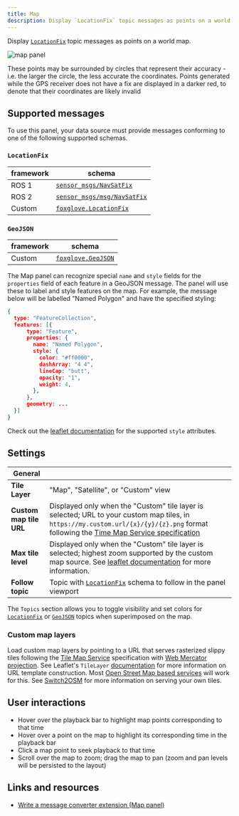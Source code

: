 ```yaml
---
title: Map
description: Display `LocationFix` topic messages as points on a world map.
---
```


Display [`LocationFix`](#locationfix) topic messages as points on a world map.

![map panel](/img/docs/visualizing/panels/map/panel.webp)

These points may be surrounded by circles that represent their accuracy - i.e. the larger the circle, the less accurate the coordinates. Points generated while the GPS receiver does not have a fix are displayed in a darker red, to denote that their coordinates are likely invalid

## Supported messages

To use this panel, your data source must provide messages conforming to one of the following supported schemas.

### `LocationFix`

| framework | schema                                                                                                             |
| --------- | ------------------------------------------------------------------------------------------------------------------ |
| ROS 1     | [`sensor_msgs/NavSatFix`](https://docs.ros.org/en/api/sensor_msgs/html/msg/NavSatFix.html)                         |
| ROS 2     | [`sensor_msgs/msg/NavSatFix`](https://github.com/ros2/common_interfaces/blob/master/sensor_msgs/msg/NavSatFix.msg) |
| Custom    | [`foxglove.LocationFix`](/docs/visualizing/supported-messages/location-fix)                                                       |

### `GeoJSON`

| framework | schema                                               |
| --------- | ---------------------------------------------------- |
| Custom    | [`foxglove.GeoJSON`](/docs/visualizing/supported-messages/geo-json) |

The Map panel can recognize special `name` and `style` fields for the `properties` field of each feature in a GeoJSON message. The panel will use these to label and style features on the map. For example, the message below will be labelled "Named Polygon" and have the specified styling:

```json
{
  type: "FeatureCollection",
  features: [{
      type: "Feature",
      properties: {
        name: "Named Polygon",
        style: {
          color: "#ff0000",
          dashArray: "4 4",
          lineCap: "butt",
          opacity: "1",
          weight: 4,
        },
      },
      geometry: ...
  }]
}
```

Check out the [leaflet documentation](https://leafletjs.com/reference.html#path) for the supported `style` attributes.

## Settings
| General                 |                                                                                                                                                                                                                                                     |
| ----------------------- | --------------------------------------------------------------------------------------------------------------------------------------------------------------------------------------------------------------------------------------------------- |
| **Tile Layer**          | "Map", "Satellite", or "Custom" view                                                                                                                                                                                                                |
| **Custom map tile URL** | Displayed only when the "Custom" tile layer is selected; URL to your custom map tiles, in `https://my.custom.url/{x}/{y}/{z}.png` format following the [Time Map Service specification](https://wiki.osgeo.org/wiki/Tile_Map_Service_Specification) |
| **Max tile level**      | Displayed only when the "Custom" tile layer is selected; highest zoom supported by the custom map source. See [leaflet documentation](https://leafletjs.com/examples/zoom-levels/) for more information.                                            |
| **Follow topic**        | Topic with [`LocationFix`](#locationfix) schema to follow in the panel viewport                                                                                                                                                                     |

The `Topics` section allows you to toggle visibility and set colors for [`LocationFix`](#locationfix) or [`GeoJSON`](#geojson) topics when superimposed on the map.

### Custom map layers

Load custom map layers by pointing to a URL that serves rasterized slippy tiles following the [Tile Map Service](https://wiki.osgeo.org/wiki/Tile_Map_Service_Specification) specification with [Web Mercator projection](https://gisgeography.com/web-mercator-projection/). See Leaflet's `TileLayer` [documentation](https://leafletjs.com/reference.html#tilelayer) for more information on URL template construction. Most [Open Street Map based services](https://wiki.openstreetmap.org/wiki/List_of_OSM-based_services) will work for this. See [Switch2OSM](https://switch2osm.org/serving-tiles/) for more information on serving your own tiles.

## User interactions

- Hover over the playback bar to highlight map points corresponding to that time
- Hover over a point on the map to highlight its corresponding time in the playback bar
- Click a map point to seek playback to that time
- Scroll over the map to zoom; drag the map to pan (zoom and pan levels will be persisted to the layout)

## Links and resources

- [Write a message converter extension (Map panel)](/blog/announcing-message-converter-extensions-in-foxglove-studio)
